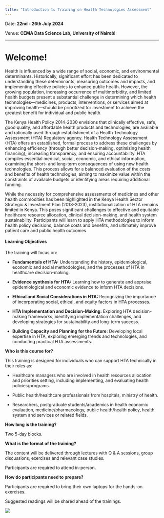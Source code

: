```yaml
---
title: "Introduction to Training on Health Technologies Assessment"
---
```


Date: **22nd - 26th July 2024**

Venue: **CEMA Data Science Lab, University of Nairobi**

------------------------------------------------------------------------

# Welcome!

Health is influenced by a wide range of social, economic, and environmental determinants. Historically, significant effort has been dedicated to understanding these determinants, measuring outcomes and impacts, and implementing effective policies to enhance public health. However, the growing population, increasing occurrence of multimorbidity, and limited health budgets present a substantial challenge in determining which health technologies—medicines, products, interventions, or services aimed at improving health—should be prioritized for investment to achieve the greatest benefit for individual and public health.

The Kenya Health Policy 2014-2030 envisions that clinically effective, safe, good quality, and affordable health products and technologies, are available and rationally used through establishment of a Health Technology Assessment (HTA) Regulatory agency. Health Technology Assessment (HTA) offers an established, formal process to address these challenges by enhancing efficiency (through better decision-making, optimizing health financing), increasing transparency, and ensuring accountability. HTA compiles essential medical, social, economic, and ethical information, examining the short- and long-term consequences of using new health technologies. This process allows for a balanced evaluation of the costs and benefits of health technologies, aiming to maximize value within the constraints of available budgets or identifying areas requiring additional funding.

While the necessity for comprehensive assessments of medicines and other health commodities has been highlighted in the Kenya Health Sector Strategic & Investment Plan (2018-2023), institutionalization of HTA remains limited in Kenya. This poses significant challenges to effective and equitable healthcare resource allocation, clinical decision-making, and health system sustainability. Participants will learn to apply HTA methodologies to inform health policy decisions, balance costs and benefits, and ultimately improve patient care and public health outcomes

#### Learning Objectives

The training will focus on:

-   **Fundamentals of HTA:** Understanding the history, epidemiological, economic and social methodologies, and the processes of HTA in healthcare decision-making.

-   **Evidence synthesis for HTA:** Learning how to generate and appraise epidemiological and economic evidence to inform HTA decisions.

-   **Ethical and Social Considerations in HTA:** Recognizing the importance of incorporating social, ethical, and equity factors in HTA processes.

-   **HTA Implementation and Decision-Making:** Exploring HTA decision-making frameworks, identifying implementation challenges, and developing strategies for sustainability and long-term success.

-   **Building Capacity and Planning for the Future:** Developing local expertise in HTA, exploring emerging trends and technologies, and conducting practical HTA assessments.

**Who is this course for?**

This training is designed for individuals who can support HTA technically in their roles as:

-   Healthcare managers who are involved in health resources allocation and priorities setting, including implementing, and evaluating health policies/programs.

-   Public health/healthcare professionals from hospitals, ministry of health.

-   Researchers, postgraduate students/academics in health economic evaluation, medicine/pharmacology, public health/health policy, health system and services or related fields.

**How long is the training?**

Two 5-day blocks.

**What is the format of the training?**

The content will be delivered through lectures with Q & A sessions, group discussions, exercises and relevant case studies.

Participants are required to attend in-person.

**How do participants need to prepare?**

Participants are required to bring their own laptops for the hands-on exercises.

Suggested readings will be shared ahead of the trainings.

![](logos.png)
